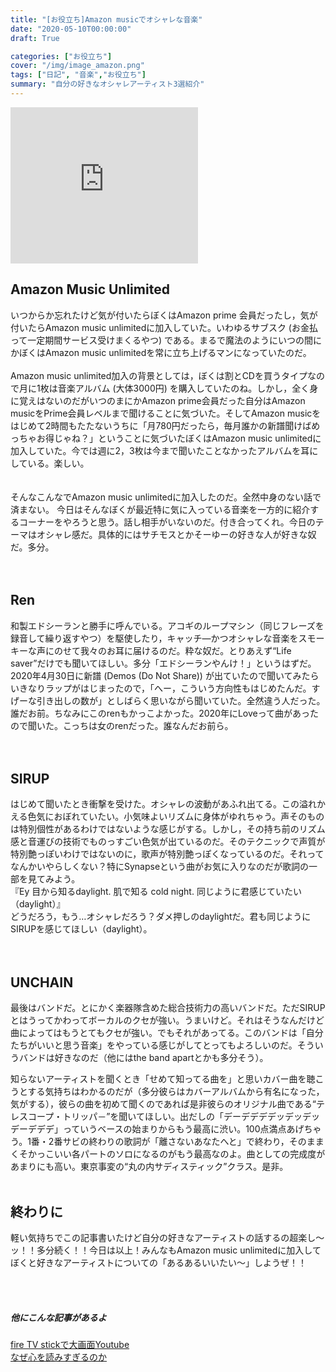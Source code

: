 ```yaml
---
title: "[お役立ち]Amazon musicでオシャレな音楽"
date: "2020-05-10T00:00:00"
draft: True

categories: ["お役立ち"]
cover: "/img/image_amazon.png"
tags: ["日記", "音楽","お役立ち"]
summary: "自分の好きなオシャレアーティスト3選紹介"
---
```


<iframe src="https://rcm-fe.amazon-adsystem.com/e/cm?o=9&p=12&l=ur1&category=musicunlimited&banner=145C9T3K8K0AZHVBRHG2&f=ifr&linkID=37224e6edbb8f7beaa63fbd5055005af&t=sushishushi-22&tracking_id=sushishushi-22" width="300" height="250" scrolling="no" border="0" marginwidth="0" style="border:none;" frameborder="0"></iframe>

  
## Amazon Music Unlimited 
 いつからか忘れたけど気が付いたらぼくはAmazon prime 会員だったし，気が付いたらAmazon music unlimitedに加入していた。いわゆるサブスク (お金払って一定期間サービス受けまくるやつ) である。まるで魔法のようにいつの間にかぼくはAmazon music unlimitedを常に立ち上げるマンになっていたのだ。
  <br>
  <br>
  Amazon music unlimited加入の背景としては，ぼくは割とCDを買うタイプなので月に1枚は音楽アルバム (大体3000円) を購入していたのね。しかし，全く身に覚えはないのだがいつのまにかAmazon prime会員だった自分はAmazon musicをPrime会員レベルまで聞けることに気づいた。そしてAmazon musicをはじめて2時間もたたないうちに「月780円だったら，毎月誰かの新譜聞けばめっちゃお得じゃね？」ということに気づいたぼくはAmazon music unlimitedに加入していた。今では週に2，3枚は今まで聞いたことなかったアルバムを耳にしている。楽しい。
  <br>
  <br>
  <br>
  そんなこんなでAmazon music unlimitedに加入したのだ。全然中身のない話で済まない。
今日はそんなぼくが最近特に気に入っている音楽を一方的に紹介するコーナーをやろうと思う。話し相手がいないのだ。付き合ってくれ。今日のテーマはオシャレ感だ。具体的にはサチモスとかそーゆーの好きな人が好きな奴だ。多分。
<br>
<br>
<br>

  
## Ren  
  
  和製エドシーランと勝手に呼んでいる。アコギのループマシン（同じフレーズを録音して繰り返すやつ）を駆使したり，キャッチ―かつオシャレな音楽をスモーキーな声にのせて我々のお耳に届けるのだ。粋な奴だ。とりあえず“Life saver”だけでも聞いてほしい。多分「エドシーランやんけ！」というはずだ。2020年4月30日に新譜 (Demos (Do Not Share)) が出ていたので聞いてみたらいきなりラップがはじまったので，「へー，こういう方向性もはじめたんだ。すげーな引き出しの数が」としばらく思いながら聞いていた。全然違う人だった。誰だお前。ちなみにこのrenもかっこよかった。2020年にLoveって曲があったので聞いた。こっちは女のrenだった。誰なんだお前ら。
  <br>
  <br>
  <br>
  
  
## SIRUP  
  
  はじめて聞いたとき衝撃を受けた。オシャレの波動があふれ出てる。この溢れかえる色気におぼれていたい。小気味よいリズムに身体がゆれちゃう。声そのものは特別個性があるわけではないような感じがする。しかし，その持ち前のリズム感と音運びの技術でものっすごい色気が出ているのだ。そのテクニックで声質が特別艶っぽいわけではないのに，歌声が特別艶っぽくなっているのだ。それってなんかいやらしくない？特にSynapseという曲がお気に入りなのだが歌詞の一部を見てみよう。<br>
『Ey 目から知るdaylight. 肌で知る cold night. 同じように君感じていたい（daylight）』<br>
どうだろう，もう…オシャレだろう？ダメ押しのdaylightだ。君も同じようにSIRUPを感じてほしい（daylight）。
  <br>
  <br>
  <br>
  
  
## UNCHAIN  
  
  最後はバンドだ。とにかく楽器隊含めた総合技術力の高いバンドだ。ただSIRUPとはうってかわってボーカルのクセが強い。うまいけど。それはそうなんだけど曲によってはもうとてもクセが強い。でもそれがあってる。このバンドは「自分たちがいいと思う音楽」をやっている感じがしてとってもよろしいのだ。そういうバンドは好きなのだ（他にはthe band apartとかも多分そう）。<br>
  
知らないアーティストを聞くとき「せめて知ってる曲を」と思いカバー曲を聴こうとする気持ちはわかるのだが（多分彼らはカバーアルバムから有名になった，気がする），彼らの曲を初めて聞くのであれば是非彼らのオリジナル曲である“テレスコープ・トリッパ－”を聞いてほしい。出だしの「デーデデデデッデッデッデーデデデ」っていうベースの始まりからもう最高に渋い。100点満点あげちゃう。1番・2番サビの終わりの歌詞が「離さないあなたへと」で終わり，そのままくそかっこいい各パートのソロになるのがもう最高なのよ。曲としての完成度があまりにも高い。東京事変の“丸の内サディスティック”クラス。是非。
  <br>
  <br>
  
  
## 終わりに  
  
  軽い気持ちでこの記事書いたけど自分の好きなアーティストの話するの超楽し～ッ！！多分続く！！今日は以上！みんなもAmazon music unlimitedに加入してぼくと好きなアーティストについての「あるあるいいたい～」しようぜ！！
  <br>
  <br>
  
  <br>

##### 他にこんな記事があるよ
[fire TV stickで大画面Youtube](https://susishushi.github.io/my_blog/post/firetv/)
<br>
[なぜ心を読みすぎるのか](https://susishushi.github.io/my_blog/post/kokoro/)